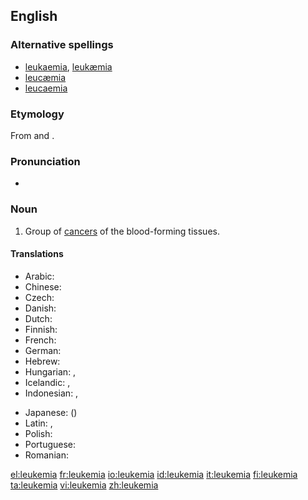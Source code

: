 ==English==

===Alternative spellings===
*[[leukaemia]], [[leukæmia]] {{qualifier|Britain, Australia}}
*[[leucæmia]]
*[[leucaemia]]

===Etymology===
From {{Gr.}} {{term|sc=Grek|λευκός||white|lang=el}} and {{term|sc=Grek|αἷμα||blood|lang=el}}.

===Pronunciation===
*{{IPA|/luˈkimiə/}}

===Noun===
{{en-noun|-}}

# {{context|US|oncology|pathology}} Group of [[cancer]]s of the blood-forming tissues.

====Translations====
{{trans-top|cancer of blood forming tissue}}
*Arabic:  {{t|ar|سرطان الدم}}
*Chinese: {{t|zh|白血病}}
*Czech: {{t|cs|leukémie}}
*Danish: {{t|da|leukæmi|c}}
*Dutch: {{t|nl|leukemie}}
*Finnish: {{t|fi|leukemia}}
*French: {{t|fr|leucémie}}
*German: {{t|de|Leukämie|f}}
*Hebrew: {{t|he|סרטן הדם|סַרְטַן הַדָּם|m}}
*Hungarian: {{t|hu|fehérvérűség}}, {{t|hu|leukémia}}
*Icelandic: {{t|is|hvítblæði|n}}, {{t|is|blóðlýsa|f}} {{i|less common}}
*Indonesian: {{t|id|leukemia}}, {{t|id|kanker darah}}
{{trans-mid}}
*Japanese: {{t|ja|白血病}} ({{t|ja|はっけつびょう|tr=hakketsubyō}})
*Latin: {{t|la|leucaemia}}, {{t|la|leucemia}}
*Polish: {{t|pl|białaczka|f}}
*Portuguese: {{t|pt|leucemia}}
*Romanian: {{t|ro|leucemie|f}}
{{trans-bottom}}

[[el:leukemia]]
[[fr:leukemia]]
[[io:leukemia]]
[[id:leukemia]]
[[it:leukemia]]
[[fi:leukemia]]
[[ta:leukemia]]
[[vi:leukemia]]
[[zh:leukemia]]